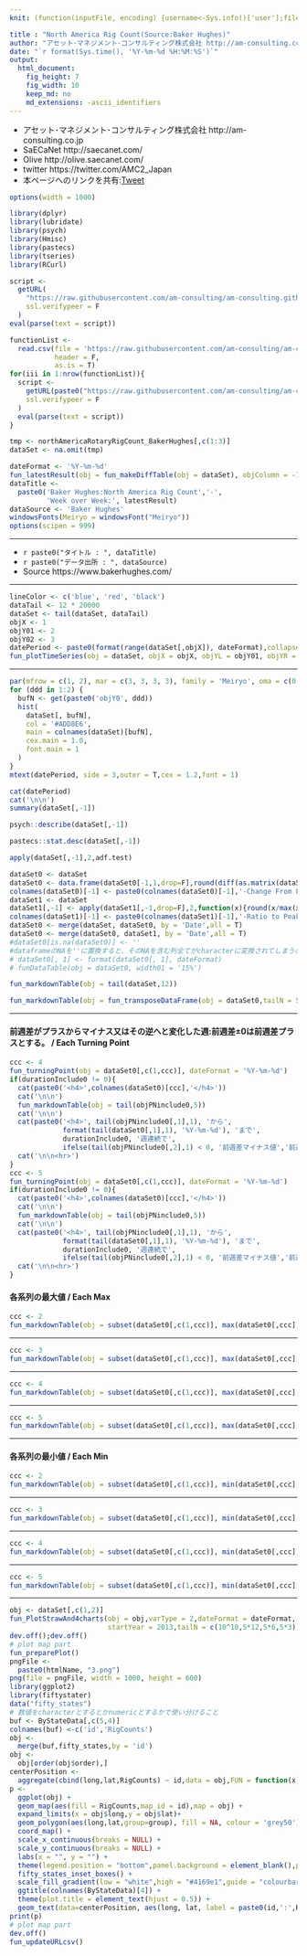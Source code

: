 ```yaml
---
knit: (function(inputFile, encoding) {username<-Sys.info()['user'];fileName<-'defaultPath.csv';pathToFile <-paste0('C:/Users/', username,'/Desktop/pathToCSV/');setwd(pathToFile);buf0<-read.csv(fileName,header = F,skip = 0,stringsAsFactor = F,check.names = F,fileEncoding = 'utf-8');timeStamp<-format(Sys.time(),'%Y%m%d%H%M%S');htmlName<-'NorthAmericaRigCount';rmarkdown::render(inputFile, encoding = encoding, output_file = paste0('C:/Users/',username,buf0[2,1],'charts/','am-consulting.co.jp-',htmlName,'.html')) })

title : "North America Rig Count(Source:Baker Hughes)"
author: "アセット･マネジメント･コンサルティング株式会社 http://am-consulting.co.jp"
date: "`r format(Sys.time(), '%Y-%m-%d %H:%M:%S')`"
output: 
  html_document:
    fig_height: 7
    fig_width: 10
    keep_md: no
    md_extensions: -ascii_identifiers 
---
```

<link href="http://knowledgevault.saecanet.com/components/rmarkdown-html.css" rel="stylesheet"> 
<script src="http://knowledgevault.saecanet.com/components/JavascriptCode.js"></script>
<style>.main-container {max-width : 1000px;}</style>

- アセット･マネジメント･コンサルティング株式会社 http://am-consulting.co.jp
- SaECaNet http://saecanet.com/
- Olive http://olive.saecanet.com/
- twitter https://twitter.com/AMC2_Japan
- 本ページへのリンクを共有:<a href="https://twitter.com/share" class="twitter-share-button" data-via="AMC2_Japan" data-size="large">Tweet</a> <script>!function(d,s,id){var js,fjs=d.getElementsByTagName(s)[0],p=/^http:/.test(d.location)?'http':'https';if(!d.getElementById(id)){js=d.createElement(s);js.id=id;js.src=p+'://platform.twitter.com/widgets.js';fjs.parentNode.insertBefore(js,fjs);}}(document, 'script', 'twitter-wjs');</script>

```r
options(width = 1000)
```

```r
library(dplyr)
library(lubridate)
library(psych)
library(Hmisc)
library(pastecs)
library(tseries)
library(RCurl)
```

```r
script <-
  getURL(
    "https://raw.githubusercontent.com/am-consulting/am-consulting.github.io/master/importNorthAmericaRotaryRigCount.r",
    ssl.verifypeer = F
  )
eval(parse(text = script))
```

```r
functionList <-
  read.csv(file = 'https://raw.githubusercontent.com/am-consulting/am-consulting.github.io/master/csv/functionList.csv',
           header = F,
           as.is = T)
for(iii in 1:nrow(functionList)){
  script <- 
    getURL(paste0("https://raw.githubusercontent.com/am-consulting/am-consulting.github.io/master/", functionList[iii,1]),
    ssl.verifypeer = F
  )
  eval(parse(text = script))
}
```

```r
tmp <- northAmericaRotaryRigCount_BakerHughes[,c(1:3)]
dataSet <- na.omit(tmp)
```

```r
dateFormat <- '%Y-%m-%d'
fun_latestResult(obj = fun_makeDiffTable(obj = dataSet), objColumn = -1, dateFormat = dateFormat)
dataTitle <-
  paste0('Baker Hughes:North America Rig Count','-',
         'Week over Week:', latestResult)
dataSource <- 'Baker Hughes'
windowsFonts(Meiryo = windowsFont("Meiryo"))
options(scipen = 999)
```

***

- `r paste0("タイトル : ", dataTitle)`
- `r paste0("データ出所 : ", dataSource)`
- Source https://www.bakerhughes.com/

***

```r
lineColor <- c('blue', 'red', 'black')
dataTail <- 12 * 20000
dataSet <- tail(dataSet, dataTail)
objX <- 1
objY01 <- 2
objY02 <- 3
datePeriod <- paste0(format(range(dataSet[,objX]), dateFormat),collapse = '~')
fun_plotTimeSeries(obj = dataSet, objX = objX, objYL = objY01, objYR = objY02, dataSource = dataSource,lwdR = 1)
```

***

```r
par(mfrow = c(1, 2), mar = c(3, 3, 3, 3), family = 'Meiryo', oma = c(0, 0, 3, 0))
for (ddd in 1:2) {
  bufN <- get(paste0('objY0', ddd))
  hist(
    dataSet[, bufN],
    col = '#ADD8E6',
    main = colnames(dataSet)[bufN],
    cex.main = 1.0,
    font.main = 1
  )
}
mtext(datePeriod, side = 3,outer = T,cex = 1.2,font = 1)
```

```r
cat(datePeriod)
cat('\n\n')
summary(dataSet[,-1])
```

```r
psych::describe(dataSet[,-1])
```

```r
pastecs::stat.desc(dataSet[,-1]) 
```

```r
apply(dataSet[,-1],2,adf.test)
```

```r
dataSet0 <- dataSet
dataSet0 <- data.frame(dataSet0[-1,1,drop=F],round(diff(as.matrix(dataSet0[,-1,drop=F])),10),check.names = F)
colnames(dataSet0)[-1] <- paste0(colnames(dataSet0)[-1],'-Change From Last Data')
dataSet1 <- dataSet
dataSet1[,-1] <- apply(dataSet1[,-1,drop=F],2,function(x){round(x/max(x)*100,0)})
colnames(dataSet1)[-1] <- paste0(colnames(dataSet1)[-1],'-Ratio to Peak(%)')
dataSet0 <- merge(dataSet, dataSet0, by = 'Date',all = T)
dataSet0 <- merge(dataSet0, dataSet1, by = 'Date',all = T)
#dataSet0[is.na(dataSet0)] <- ''
#dataframeのNAを''に置換すると、そのNAを含む列全てがcharacterに変換されてしまうので注意
# dataSet0[, 1] <- format(dataSet0[, 1], dateFormat)
# funDataTable(obj = dataSet0, width01 = '15%')
```

```r
fun_markdownTable(obj = tail(dataSet,12))
```

```r
fun_markdownTable(obj = fun_transposeDataFrame(obj = dataSet0,tailN = 5))
```

***
#### 前週差がプラスからマイナス又はその逆へと変化した週:前週差±0は前週差プラスとする。 / Each Turning Point

```r
ccc <- 4
fun_turningPoint(obj = dataSet0[,c(1,ccc)], dateFormat = '%Y-%m-%d')
if(durationInclude0 != 0){
  cat(paste0('<h4>',colnames(dataSet0)[ccc],'</h4>'))
  cat('\n\n')
  fun_markdownTable(obj = tail(objPNinclude0,5))
  cat('\n\n')
  cat(paste0('<h4>', tail(objPNinclude0[,1],1), 'から',
             format(tail(dataSet0[,1],1), '%Y-%m-%d'), 'まで',
             durationInclude0, '週連続で',
             ifelse(tail(objPNinclude0[,2],1) < 0, '前週差マイナス値','前週差プラス値'), '</h4>'))
  cat('\n\n<hr>')
}
ccc <- 5
fun_turningPoint(obj = dataSet0[,c(1,ccc)], dateFormat = '%Y-%m-%d')
if(durationInclude0 != 0){
  cat(paste0('<h4>',colnames(dataSet0)[ccc],'</h4>'))
  cat('\n\n')
  fun_markdownTable(obj = tail(objPNinclude0,5))
  cat('\n\n')
  cat(paste0('<h4>', tail(objPNinclude0[,1],1), 'から',
             format(tail(dataSet0[,1],1), '%Y-%m-%d'), 'まで',
             durationInclude0, '週連続で',
             ifelse(tail(objPNinclude0[,2],1) < 0, '前週差マイナス値','前週差プラス値'), '</h4>'))
  cat('\n\n<hr>')
}
```

#### 各系列の最大値 / Each Max

```r
ccc <- 2
fun_markdownTable(obj = subset(dataSet0[,c(1,ccc)], max(dataSet0[,ccc],na.rm = T)==dataSet0[,ccc]))
```

***

```r
ccc <- 3
fun_markdownTable(obj = subset(dataSet0[,c(1,ccc)], max(dataSet0[,ccc],na.rm = T)==dataSet0[,ccc]))
```

***

```r
ccc <- 4
fun_markdownTable(obj = subset(dataSet0[,c(1,ccc)], max(dataSet0[,ccc],na.rm = T)==dataSet0[,ccc]))
```

***

```r
ccc <- 5
fun_markdownTable(obj = subset(dataSet0[,c(1,ccc)], max(dataSet0[,ccc],na.rm = T)==dataSet0[,ccc]))
```

***
#### 各系列の最小値 / Each Min

```r
ccc <- 2
fun_markdownTable(obj = subset(dataSet0[,c(1,ccc)], min(dataSet0[,ccc],na.rm = T)==dataSet0[,ccc]))
```

***

```r
ccc <- 3
fun_markdownTable(obj = subset(dataSet0[,c(1,ccc)], min(dataSet0[,ccc],na.rm = T)==dataSet0[,ccc]))
```

***

```r
ccc <- 4
fun_markdownTable(obj = subset(dataSet0[,c(1,ccc)], min(dataSet0[,ccc],na.rm = T)==dataSet0[,ccc]))
```

***

```r
ccc <- 5
fun_markdownTable(obj = subset(dataSet0[,c(1,ccc)], min(dataSet0[,ccc],na.rm = T)==dataSet0[,ccc]))
```

***

```r
obj <- dataSet[,c(1,2)]
fun_PlotStrawAnd4charts(obj = obj,varType = 2,dateFormat = dateFormat,
                        startYear = 2013,tailN = c(10^10,5*12,5*6,5*3))
dev.off();dev.off()
# plot map part
fun_preparePlot()
pngFile <- 
  paste0(htmlName, "3.png")
png(file = pngFile, width = 1000, height = 600)
library(ggplot2)
library(fiftystater)
data("fifty_states")
# 数値をcharacterとするとかnumericとするかで使い分けること
buf <- ByStateData[,c(5,4)]
colnames(buf) <-c('id','RigCounts')
obj <- 
  merge(buf,fifty_states,by = 'id')
obj <- 
  obj[order(obj$order),]
centerPosition <- 
  aggregate(cbind(long,lat,RigCounts) ~ id,data = obj,FUN = function(x)mean(range(x)))
p <- 
  ggplot(obj) + 
  geom_map(aes(fill = RigCounts,map_id = id),map = obj) +
  expand_limits(x = obj$long,y = obj$lat)+
  geom_polygon(aes(long,lat,group=group), fill = NA, colour = 'grey50') +
  coord_map() +
  scale_x_continuous(breaks = NULL) + 
  scale_y_continuous(breaks = NULL) +
  labs(x = "", y = "") +
  theme(legend.position = "bottom",panel.background = element_blank(),panel.border =  element_blank()) +  
  fifty_states_inset_boxes() +
  scale_fill_gradient(low = "white",high = "#4169e1",guide = "colourbar") +
  ggtitle(colnames(ByStateData)[4]) +
  theme(plot.title = element_text(hjust = 0.5)) +
  geom_text(data=centerPosition, aes(long, lat, label = paste0(id,':',RigCounts)),size=4)
print(p)
# plot map part
dev.off()
fun_updateURLcsv()
```

<script>MakeNegative();</script>
<script>
  (function(i,s,o,g,r,a,m){i['GoogleAnalyticsObject']=r;i[r]=i[r]||function(){
  (i[r].q=i[r].q||[]).push(arguments)},i[r].l=1*new Date();a=s.createElement(o),
  m=s.getElementsByTagName(o)[0];a.async=1;a.src=g;m.parentNode.insertBefore(a,m)
  })(window,document,'script','https://www.google-analytics.com/analytics.js','ga');

  ga('create', 'UA-3077339-5', 'auto');
  ga('send', 'pageview');

</script>

